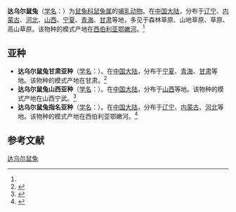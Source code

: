 {{Speciesbox
| name = 达乌尔鼠兔
| image = Ochotona daurica.jpg
| status = LC 
| status_system = IUCN3.1
| status_ref = <ref name=iucn>{{IUCN2014.2|assessor=Smith, A.T.|assessor2=Johnston, C.H.|last-assessor-amp=yes|year=2008|id=41259|title=Ochotona dauurica|downloaded=21 September 2014}}</ref>
| genus = Ochotona
| species = dauurica
| authority = (Pallas)<ref name='id1223'>{{cite web| url =http://www.bioinfo.cn/db05/BjdwSpecies.php?action=view&id=1223| title =达乌尔鼠兔| work =《中国动物物种编目数据库》| publisher =中国科学院微生物研究所| author =中国科学院动物研究所| accessdate =2009-04-04| deadurl =yes| archiveurl =https://web.archive.org/web/20160305013405/http://www.bioinfo.cn/db05/BjdwSpecies.php?action=view&id=1223| archivedate =2016-03-05}}</ref>
| range_map = Daurian Pika area.png
| range_map_caption = 分佈範圍
}}

'''达乌尔鼠兔'''（[[学名|学名]]：{{lang|la|''Ochotona dauurica''}}）为[[鼠兔科|鼠兔科]][[鼠兔属|鼠兔属]]的[[哺乳动物|哺乳动物]]。在[[中国大陆|中国大陆]]，分布于[[辽宁|辽宁]]、[[内蒙古|内蒙古]]、[[河北|河北]]、[[山西|山西]]、[[宁夏|宁夏]]、[[青海|青海]]、[[甘肃|甘肃]]等地，多见于森林草原、山地草原、草原、高山草原。该物种的模式产地在[[西伯利亚|西伯利亚]][[鄂嫩河|鄂嫩河]]。<ref name='id1223'/>

==亚种==
*'''达乌尔鼠兔甘肃亚种'''（[[学名|学名]]：{{lang|la|''Ochotona dauurica annectens''}}）。在[[中国大陆|中国大陆]]，分布于[[宁夏|宁夏]]、[[青海|青海]]、[[甘肃|甘肃]]等地。该物种的模式产地在甘肃。<ref name='id1224'>{{cite web| url =http://www.bioinfo.cn/db05/BjdwSpecies.php?action=view&id=1224| title =达乌尔鼠兔甘肃亚种| work =《中国动物物种编目数据库》| publisher =中国科学院微生物研究所| author =中国科学院动物研究所| accessdate =2009-04-04| deadurl =yes| archiveurl =https://web.archive.org/web/20131203122335/http://www.bioinfo.cn/db05/BjdwSpecies.php?action=view| archivedate =2013-12-03}}</ref>
*'''达乌尔鼠兔山西亚种'''（[[学名|学名]]：{{lang|la|''Ochotona dauurica bedfordi''}}）。在[[中国大陆|中国大陆]]，分布于[[山西|山西]]等地。该物种的模式产地在山西宁武。<ref name='id1225'>{{cite web| url =http://www.bioinfo.cn/db05/BjdwSpecies.php?action=view&id=1225| title =达乌尔鼠兔山西亚种| work =《中国动物物种编目数据库》| publisher =中国科学院微生物研究所| author =中国科学院动物研究所| accessdate =2009-04-04| deadurl =yes| archiveurl =https://web.archive.org/web/20160305074702/http://www.bioinfo.cn/db05/BjdwSpecies.php?action=view&id=1225| archivedate =2016-03-05}}</ref>
*'''达乌尔鼠兔指名亚种'''（[[学名|学名]]：{{lang|la|''Ochotona dauurica dauurica''}}）。在[[中国大陆|中国大陆]]，分布于[[辽宁|辽宁]]、[[内蒙古|内蒙古]]、[[河北|河北]]等地。该物种的模式产地在西伯利亚鄂嫩河。<ref name='id1226'>{{cite web| url =http://www.bioinfo.cn/db05/BjdwSpecies.php?action=view&id=1226| title =达乌尔鼠兔指名亚种| work =《中国动物物种编目数据库》| publisher =中国科学院微生物研究所| author =中国科学院动物研究所| accessdate =2009-04-04| deadurl =yes| archiveurl =https://web.archive.org/web/20160305015459/http://www.bioinfo.cn/db05/BjdwSpecies.php?action=view&id=1226| archivedate =2016-03-05}}</ref>

== 参考文献 ==
{{reflist}}
{{Taxonbar|from=Q1173034}}

[[Category:鼠兔属|达乌尔鼠兔]]